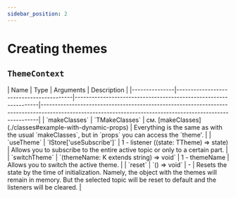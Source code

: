 ```yaml
---
sidebar_position: 2
---
```


# Creating themes


## `ThemeContext`

<APITable>
    | Name      | Type                                     | Arguments                                                       | Description                                                                                                                                                  |
    |---------------|-----------------------------------------|-----------------------------------------------------------------|-----------------------------------------------------------------------------------------------------------------------------------------------------------|
    | `makeClasses` | `TMakeClasses<T extends TTheme>`        | см. [makeClasses](./classes#example-with-dynamic-props) | Everything is the same as with the usual `makeClasses`, but in `props` you can access the `theme'.                                                              |
    | `useTheme`    | `IStore<T>['useSubscribe']`             | 1 - listener ((state: TTheme) => state)                         | Allows you to subscribe to the entire active topic or only to a certain part.                                                                        |
    | `switchTheme` | `(themeName: K extends string) => void` | 1 - themeName                                                   | Allows you to switch the active theme.                                                                                                                      |
    | `reset`       | `() => void`                            | -                                                               | Resets the state by the time of initialization. Namely, the object with the themes will remain in memory. But the selected topic will be reset to default and the listeners will be cleared. |
</APITable>
